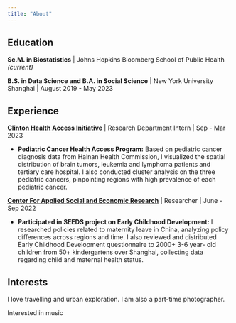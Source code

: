 ```yaml
---
title: "About"
---
```


## Education

**Sc.M. in Biostatistics** \| Johns Hopkins Bloomberg School of Public Health *(current)*

**B.S. in Data Science and B.A. in Social Science** \| New York University Shanghai \| August 2019 - May 2023

## Experience

[**Clinton Health Access Initiative**](https://www.clintonhealthaccess.org/) \| Research Department Intern \| Sep - Mar 2023

-   **Pediatric Cancer Health Access Program:** Based on pediatric cancer diagnosis data from Hainan Health Commission, I visualized the spatial distribution of brain tumors, leukemia and lymphoma patients and tertiary care hospital. I also conducted cluster analysis on the three pediatric cancers, pinpointing regions with high prevalence of each pediatric cancer.

[**Center For Applied Social and Economic Research**](https://caser.shanghai.nyu.edu/) \| Researcher \| June - Sep 2022

-   **Participated in SEEDS project on Early Childhood Development:** I researched policies related to maternity leave in China, analyzing policy differences across regions and time. I also reviewed and distributed Early Childhood Development questionnaire to 2000+ 3-6 year- old children from 50+ kindergartens over Shanghai, collecting data regarding child and maternal health status.

## Interests

I love travelling and urban exploration. I am also a part-time photographer.

Interested in music
